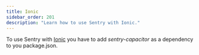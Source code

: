 ```yaml
---
title: Ionic
sidebar_order: 201
description: "Learn how to use Sentry with Ionic."
---
```


To use Sentry with [Ionic](https://ionicframework.com/) you have to add _sentry-capacitor_ as a dependency to you package.json.

<PlatformContent includePath="getting-started" />

